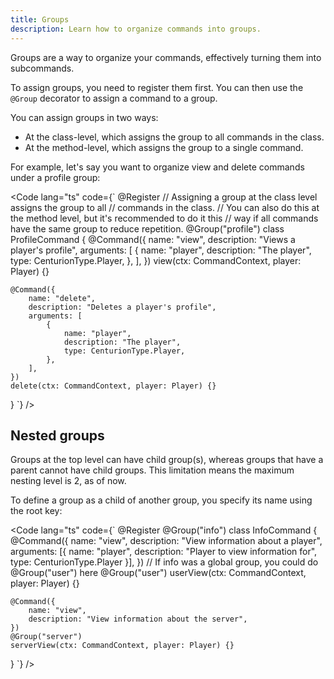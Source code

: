 ```yaml
---
title: Groups
description: Learn how to organize commands into groups.
---
```



Groups are a way to organize your commands, effectively turning them into subcommands.

To assign groups, you need to register them first.
You can then use the `@Group` decorator to assign a command to a group.

You can assign groups in two ways:
- At the class-level, which assigns the group to all commands in the class.
- At the method-level, which assigns the group to a single command.

For example, let's say you want to organize view and delete commands under a profile group:

<Code lang="ts" code={`
@Register
// Assigning a group at the class level assigns the group to all
// commands in the class.
// You can also do this at the method level, but it's recommended to do it this
// way if all commands have the same group to reduce repetition.
@Group("profile")
class ProfileCommand {
	@Command({
		name: "view",
		description: "Views a player's profile",
		arguments: [
			{
				name: "player",
				description: "The player",
				type: CenturionType.Player,
			},
		],
	})
	view(ctx: CommandContext, player: Player) {}

	@Command({
		name: "delete",
		description: "Deletes a player's profile",
		arguments: [
			{
				name: "player",
				description: "The player",
				type: CenturionType.Player,
			},
		],
	})
	delete(ctx: CommandContext, player: Player) {}
}
`} />

## Nested groups

Groups at the top level can have child group(s), whereas groups that have a parent
cannot have child groups. This limitation means the maximum nesting level is 2, as of now.

To define a group as a child of another group, you specify its name using the root key:

<Code lang="ts" code={`
@Register
@Group("info")
class InfoCommand {
	@Command({
		name: "view",
		description: "View information about a player",
		arguments: [{ name: "player", description: "Player to view information for", type: CenturionType.Player }],
	})
	// If info was a global group, you could do @Group("user") here
	@Group("user")
	userView(ctx: CommandContext, player: Player) {}

	@Command({
		name: "view",
		description: "View information about the server",
	})
	@Group("server")
	serverView(ctx: CommandContext, player: Player) {}
}
`} />